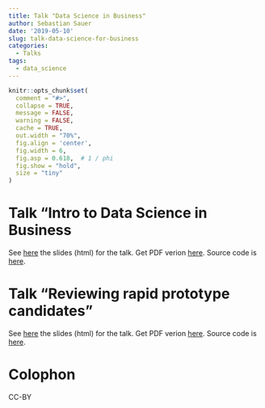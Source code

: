 ```yaml
---
title: Talk "Data Science in Business"
author: Sebastian Sauer
date: '2019-05-10'
slug: talk-data-science-for-business
categories:
  - Talks
tags:
  - data_science
---
```




```r
knitr::opts_chunk$set(
  comment = "#>",
  collapse = TRUE,
  message = FALSE,
  warning = FALSE,
  cache = TRUE,
  out.width = "70%",
  fig.align = 'center',
  fig.width = 6,
  fig.asp = 0.618,  # 1 / phi
  fig.show = "hold",
  size = "tiny"
)
```


# Talk "Intro to Data Science in Business

See [here]() the slides (html) for the talk. Get PDF verion [here](). Source code is [here]().



# Talk "Reviewing rapid prototype candidates"

See [here]() the slides (html) for the talk. Get PDF verion [here](). Source code is [here]().



# Colophon

CC-BY